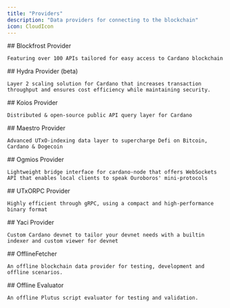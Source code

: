 ```yaml
---
title: "Providers"
description: "Data providers for connecting to the blockchain"
icon: CloudIcon
---
```


<Cards>
  <Card href="/providers/blockfrost">
    ## Blockfrost Provider

    Featuring over 100 APIs tailored for easy access to Cardano blockchain
  </Card>

  <Card href="/providers/hydra">
    ## Hydra Provider (beta)

    Layer 2 scaling solution for Cardano that increases transaction throughput and ensures cost efficiency while maintaining security.
  </Card>

  <Card href="/providers/koios">
    ## Koios Provider

    Distributed & open-source public API query layer for Cardano
  </Card>

  <Card href="/providers/maestro">
    ## Maestro Provider

    Advanced UTxO-indexing data layer to supercharge Defi on Bitcoin, Cardano & Dogecoin
  </Card>

  <Card href="/providers/ogmios">
    ## Ogmios Provider

    Lightweight bridge interface for cardano-node that offers WebSockets API that enables local clients to speak Ouroboros' mini-protocols
  </Card>

  <Card href="/providers/utxorpc">
    ## UTxORPC Provider

    Highly efficient through gRPC, using a compact and high-performance binary format
  </Card>

  <Card href="/providers/yaci">
    ## Yaci Provider

    Custom Cardano devnet to tailor your devnet needs with a builtin indexer and custom viewer for devnet
  </Card>

  <Card href="/providers/offline-fetcher">
    ## OfflineFetcher

    An offline blockchain data provider for testing, development and offline scenarios.
  </Card>

  <Card href="/providers/offline-evaluator">
    ## Offline Evaluator

    An offline Plutus script evaluator for testing and validation.
  </Card>
</Cards>
